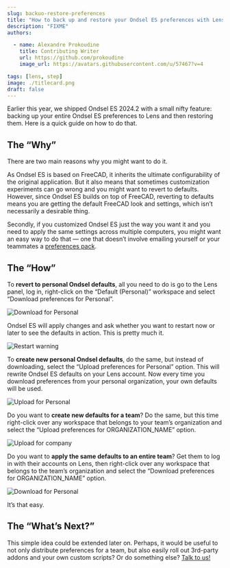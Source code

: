 ```yaml
---
slug: backuo-restore-preferences
title: "How to back up and restore your Ondsel ES preferences with Lens"
description: "FIXME"
authors:

  - name: Alexandre Prokoudine
    title: Contributing Writer
    url: https://github.com/prokoudine
    image_url: https://avatars.githubusercontent.com/u/57467?v=4

tags: [lens, step]
image: ./titlecard.png
draft: false
---
```


Earlier this year, we shipped Ondsel ES 2024.2 with a small nifty feature: backing up your entire Ondsel ES preferences to Lens and then restoring them. Here is a quick guide on how to do that.

<!-- truncate -->

## The “Why”

There are two main reasons why you might want to do it.

As Ondsel ES is based on FreeCAD, it inherits the ultimate configurability of the original application. But it also means that sometimes customization experiments can go wrong and you might want to revert to defaults. However, since Ondsel ES builds on top of FreeCAD, reverting to defaults means you are getting the default FreeCAD look and settings, which isn’t necessarily a desirable thing.

Secondly, if you customized Ondsel ES just the way you want it and you need to apply the same settings across multiple computers, you might want an easy way to do that — one that doesn’t involve emailing yourself or your teammates a [preferences pack](https://wiki.freecad.org/Preference_Packs).

## The “How”

To **revert to personal Ondsel defaults**, all you need to do is go to the Lens panel, log in, right-click on the “Default (Personal)” workspace and select “Download preferences for Personal”. 

![Download for Personal](backup-prefs-download-for-personal.webp)

Ondsel ES will apply changes and ask whether you want to restart now or later to see the defaults in action. This is pretty much it.

![Restart warning](backup-prefs-restart-warning.webp)

To **create new personal Ondsel defaults**, do the same, but instead of downloading, select the “Upload preferences for Personal” option. This will rewrite Ondsel ES defaults on your Lens account. Now every time you download preferences from your personal organization, your own defaults will be used.

![Upload for Personal](backup-prefs-upload-for-personal.webp)

Do you want to **create new defaults for a team**? Do the same, but this time right-click over any workspace that belongs to your team’s organization and select the “Upload preferences for ORGANIZATION_NAME” option.

![Upload for company](backup-prefs-upload-for-company.webp)

Do you want to **apply the same defaults to an entire team**? Get them to log in with their accounts on Lens, then right-click over any workspace that belongs to the team’s organization and select the “Download preferences for ORGANIZATION_NAME” option.

![Download for Personal](backup-prefs-download-for-company.webp)

It’s that easy.

## The “What’s Next?”

This simple idea could be extended later on. Perhaps, it would be useful to not only distribute preferences for a team, but also easily roll out 3rd-party addons and your own custom scripts? Or do something else? [Talk to us!](https://ondsel.com/contact/)
